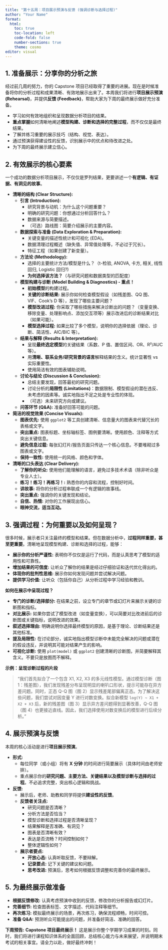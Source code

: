 ```yaml
---
title: "第十五周：项目展示预演与反馈 (强调诊断与选择过程)"
author: "Your Name"
format:
  html:
    toc: true
    toc-location: left
    code-fold: false
    number-sections: true
    theme: cosmo
editor: visual
---
```


## 1. 准备展示：分享你的分析之旅

经过前几周的努力，你的 Capstone 项目已经取得了重要的进展。现在是时候准备将你的分析过程和成果清晰、有效地展示出来了。本周我们将进行**项目展示预演 (Rehearsal)**，并提供**反馈 (Feedback)**，帮助大家为下周的最终展示做好充分准备。

::: {.callout-note title="本周目标"}
-   学习如何有效地组织和呈现数据分析项目的结果。
-   **重点掌握**如何清晰地阐述**模型构建、诊断和选择的完整过程**，而不仅仅是最终结果。
-   了解并练习重要的展示技巧（结构、视觉、表达）。
-   通过预演获得建设性的反馈，识别展示中的优点和待改进之处。
-   为下周的最终展示建立信心。
:::

## 2. 有效展示的核心要素

一个成功的数据分析项目展示，不仅仅是罗列结果，更要讲述一个**有逻辑、有证据、有洞见的故事**。

-   **清晰的结构 (Clear Structure):**
    -   **引言 (Introduction):**
        -   研究背景与动机：为什么这个问题重要？
        -   明确的研究问题：你想通过分析回答什么？
        -   数据来源与简要描述。
        -   （可选）路线图：简要介绍展示的主要内容。
    -   **数据探索与准备 (Data Exploration & Preparation):**
        -   关键变量的描述性统计和可视化 (EDA)。
        -   数据清理过程概述（缺失值、异常值处理等，不必过于冗长）。
        -   特征工程（如果创建了新变量）。
    -   **方法论 (Methodology):**
        -   选择的主要统计方法/模型是什么？（t-检验, ANOVA, 卡方, 相关, 线性回归, Logistic 回归?)
        -   **为何选择该方法？**（与研究问题和数据类型的匹配度）
    -   **模型构建与诊断 (Model Building & Diagnostics) - 重点！**
        -   **初始模型**的构建过程。
        -   **关键的诊断结果:** 展示你如何检查模型假设（如残差图、QQ 图、VIF、Cook's D 等），发现了哪些主要问题？
        -   **模型改进过程:** 你采取了哪些措施来解决诊断出的问题？（变量变换、移除变量、处理影响点、添加交互项等）展示改进后的诊断结果对比（如果可能）。
        -   **模型选择过程:** 如果比较了多个模型，说明你的选择依据（理论、诊断、简洁性、AIC/BIC 等）。
    -   **结果与解释 (Results & Interpretation):**
        -   呈现**最终选定模型**的关键结果（系数、P 值、置信区间、OR、R²/AUC 等）。
        -   用**清晰、联系业务/研究背景的语言**解释结果的含义。统计显著性 vs 实际重要性。
        -   使用简洁有效的图表辅助说明。
    -   **讨论与结论 (Discussion & Conclusion):**
        -   总结主要发现，回答最初的研究问题。
        -   讨论分析的**局限性 (Limitations)**：数据限制、模型假设的潜在违反、未考虑的因素等。诚实地指出不足之处是专业性的体现。
        -   （可选）未来研究方向或建议。
    -   **问答环节 (Q&A):** 准备好回答可能的问题。
-   **简洁的视觉效果 (Concise Visuals):**
    -   **图表优先:** 使用 `ggplot2` 等工具创建清晰、信息量大的图表来代替冗长的表格或文字。
    -   **突出重点:** 图表标题、坐标轴标签、图例要清晰。使用颜色、注释等方式突出关键信息。
    -   **避免信息过载:** 每张幻灯片/报告页面只传达一个核心信息。不要堆砌过多图表或文字。
    -   **保持一致性:** 使用统一的风格、颜色和字体。
-   **清晰的口头表达 (Clear Delivery):**
    -   **了解你的听众:** 使用他们能理解的语言，避免过多技术术语（除非听众是专业人士）。
    -   **练习！练习！再练习！:** 熟悉你的内容和流程，控制好时间。
    -   **讲故事:** 将你的分析过程串联成一个有逻辑的故事线。
    -   **突出重点:** 强调你的关键发现和结论。
    -   **自信、热情:** 对你的工作展现出信心。
    -   **眼神交流，适当互动。**

## 3. 强调过程：为何重要以及如何呈现？

很多时候，展示者只关注最终的模型和结果。但在数据分析中，**过程同样重要，甚至更重要**。清晰地呈现模型构建、诊断和选择的过程，能够：

-   **展示你的分析严谨性:** 表明你不仅仅是运行了代码，而是认真思考了模型的适用性和可靠性。
-   **增加结果的可信度:** 让听众了解你的结果是经过仔细验证和迭代优化得出的。
-   **体现你的批判性思维:** 展示你如何发现问题并尝试解决问题。
-   **提供学习价值:** 让听众（包括你自己）从分析过程中学习经验和教训。

**如何在展示中呈现过程？**

-   **专门的诊断/选择部分:** 在结果之前，设立专门的章节或幻灯片来展示关键的诊断图和指标。
-   **对比展示:** 如果你尝试了模型改进（如变量变换），可以简要对比改进前后的诊断图或关键指标，说明改进的效果。
-   **叙述选择理由:** 明确说明你选择最终模型的原因，是基于理论、诊断结果还是其他标准。
-   **提及局限性:** 在讨论部分，诚实地指出模型诊断中未能完全解决的问题或潜在的假设违反，并说明其可能对结果产生的影响。
-   **可视化诊断:** 使用 `plot(model)` 或 `ggplot2` 创建清晰的诊断图，并简要解释其含义。不要只是放图而不解释。

**示例：呈现诊断过程的片段**

> "我们首先拟合了一个包含 X1, X2, X3 的多元线性模型。通过模型诊断（图 1：残差图），我们发现残差分布呈现明显的喇叭口形状，提示可能存在异方差问题。同时，正态 Q-Q 图（图 2）显示残差尾部偏离正态。为了解决这些问题，我们尝试对因变量 Y 进行对数变换。拟合新模型 `log(Y) ~ X1 + X2 + X3` 后，新的残差图（图 3）显示异方差问题得到显著改善，Q-Q 图（图 4）也更接近直线。因此，我们选择使用对数变换后的模型进行后续分析。"

## 4. 展示预演与反馈

本周的核心活动是进行**项目展示预演**。

-   **形式:**
    -   每位同学（或小组）将有 **X 分钟** 的时间进行简要展示（具体时间由老师安排）。
    -   重点展示你的**研究问题、主要方法、关键结果以及模型诊断与选择的过程**。不必追求完整，突出核心逻辑和挑战。
-   **反馈:**
    -   展示后，老师、助教和同学将提供**建设性的反馈**。
    -   **反馈者关注点:**
        -   研究问题是否清晰？
        -   分析方法是否恰当？
        -   模型诊断和选择过程是否清晰呈现？
        -   结果解释是否准确、有洞见？
        -   图表是否清晰有效？
        -   表达是否流畅？时间控制如何？
        -   整体逻辑性如何？
    -   **展示者要点:**
        -   **开放心态:** 认真听取反馈，不要辩解。
        -   **记录要点:** 记下关键的建议和问题。
        -   **思考改进:** 预演后，思考如何根据反馈调整和完善你的最终展示。

## 5. 为最终展示做准备

-   **根据反馈修改:** 认真考虑预演中收到的反馈，修改你的分析报告或幻灯片。
-   **完善细节:** 检查图表标签、文字描述、代码注释等细节。
-   **再次练习:** 模拟最终展示的场景，再次练习，确保流程顺畅，时间可控。
-   **准备 Q&A:** 预测听众可能提出的问题，并准备好简洁、准确的回答。

**下周预告:** **Capstone 项目最终展示！** 这是展示你整个学期学习成果的时刻。同时，我们将进行课程知识体系的全面回顾，总结核心能力与未来展望，并说明期末考试的相关事宜。请全力以赴，做好最终冲刺！
